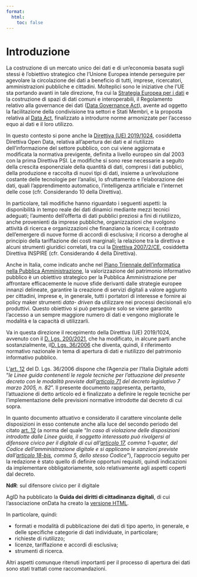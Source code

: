 ```yaml
---
format:
  html:
    toc: false
---
```


# Introduzione {.unnumbered}

La costruzione di un mercato unico dei dati e di un'economia basata sugli stessi è l'obiettivo strategico che l'Unione Europea intende perseguire per agevolare la circolazione dei dati a beneficio di tutti, imprese, ricercatori, amministrazioni pubbliche e cittadini. Molteplici sono le iniziative che l'UE sta portando avanti in tale direzione, fra cui la [Strategia Europea per i dati](https://eur-lex.europa.eu/legal-content/IT/TXT/PDF/?uri=CELEX%3A52020DC0066&from=IT) e la costruzione di spazi di dati comuni e interoperabili, il Regolamento relativo alla governance dei dati ([Data Governance Act](https://eur-lex.europa.eu/legal-content/IT/TXT/PDF/?uri=CELEX:32022R0868&from=EN)), avente ad oggetto la facilitazione della condivisione tra settori e Stati Membri, e la proposta relativa al [Data Act](https://eur-lex.europa.eu/legal-content/IT/TXT/PDF/?uri=CELEX%3A52022PC0068&from=IT), finalizzato a introdurre norme armonizzate per l'accesso equo ai dati e il loro utilizzo.

In questo contesto si pone anche la [Direttiva (UE) 2019/1024](https://eur-lex.europa.eu/legal-content/IT/TXT/?uri=CELEX:32019L1024), cosiddetta Direttiva Open Data, relativa all'apertura dei dati e al riutilizzo dell'informazione del settore pubblico, con cui viene aggiornata e modificata la normativa previgente, definita a livello europeo sin dal 2003 con la prima Direttiva PSI. Le modifiche si sono rese necessarie a seguito della crescita esponenziale della quantità di dati, compresi i dati pubblici, della produzione e raccolta di nuovi tipi di dati, insieme a un'evoluzione costante delle tecnologie per l'analisi, lo sfruttamento e l'elaborazione dei dati, quali l'apprendimento automatico, l'intelligenza artificiale e l'internet delle cose (cfr. Considerando 10 della Direttiva).

In particolare, tali modifiche hanno riguardato i seguenti aspetti: la disponibilità in tempo reale dei dati dinamici mediante mezzi tecnici adeguati; l'aumento dell'offerta di dati pubblici preziosi a fini di riutilizzo, anche provenienti da imprese pubbliche, organizzazioni che svolgono attività di ricerca e organizzazioni che finanziano la ricerca; il contrasto dell'emergere di nuove forme di accordi di esclusiva; il ricorso a deroghe al principio della tariffazione dei costi marginali; la relazione tra la direttiva e alcuni strumenti giuridici correlati, tra cui la [Direttiva 2007/2/CE](https://eur-lex.europa.eu/legal-content/IT/TXT/?uri=CELEX:32007L0002), cosiddetta Direttiva INSPIRE (cfr. Considerando 4 della Direttiva).

Anche in Italia, come indicato anche nel [Piano Triennale dell'informatica nella Pubblica Amministrazione](https://www.agid.gov.it/sites/default/files/repository_files/piano_triennale_per_linformatica_nella_pubblica_amministrazione_2021-2023.pdf), la valorizzazione del patrimonio informativo pubblico è un obiettivo strategico per la Pubblica Amministrazione per affrontare efficacemente le nuove sfide derivanti dalle strategie europee innanzi delineate, garantire la creazione di servizi digitali a valore aggiunto per cittadini, imprese e, in generale, tutti i portatori di interesse e fornire ai policy maker strumenti *data- driven* da utilizzare nei processi decisionali e/o produttivi. Questo obiettivo si può perseguire solo se viene garantito l'accesso a un sempre maggiore numero di dati e vengono migliorate le modalità e la capacità di utilizzarli.

Va in questa direzione il recepimento della Direttiva (UE) 2019/1024, avvenuto con il [D. Lgs. 200/2021](https://www.normattiva.it/uri-res/N2Ls?urn:nir:stato:decreto.legislativo:2021-11-08;200), che ha modificato, in alcune parti anche sostanzialmente, il[ D. Lgs. 36/2006](https://www.normattiva.it/uri-res/N2Ls?urn:nir:stato:decreto.legislativo:2006-01-24;36) che diventa, quindi, il riferimento normativo nazionale in tema di apertura di dati e riutilizzo del patrimonio informativo pubblico.

L'[art. 12](https://www.normattiva.it/uri-res/N2Ls?urn:nir:stato:decreto.legislativo:2006-01-24;36~art12) del D. Lgs. 36/2006 dispone che l'Agenzia per l'Italia Digitale adotti "*le Linee guida contenenti le regole tecniche per l'attuazione del presente decreto con le modalità previste dall'[articolo 71](https://www.normattiva.it/uri-res/N2Ls?urn:nir:stato:decreto.legislativo:2005-03-07;82~art71) del decreto legislativo 7 marzo 2005, n. 82*". Il presente documento rappresenta, pertanto, l'attuazione di detto articolo ed è finalizzato a definire le regole tecniche per l'implementazione delle previsioni normative introdotte dal decreto di cui sopra.

In quanto documento attuativo e considerato il carattere vincolante delle disposizioni in esso contenute anche alla luce del secondo periodo del citato [art. 12](https://www.normattiva.it/uri-res/N2Ls?urn:nir:stato:decreto.legislativo:2006-01-24;36~art12) (a norma del quale "*In caso di violazione delle disposizioni introdotte dalle Linee guida, il soggetto interessato può rivolgersi al difensore civico per il digitale di cui all'[articolo 17](https://www.normattiva.it/uri-res/N2Ls?urn:nir:stato:decreto.legislativo:2005-03-07;82~art17), comma 1-quater, del Codice dell'amministrazione digitale e si applicano le sanzioni previste dall'[articolo 18-bis](https://www.normattiva.it/uri-res/N2Ls?urn:nir:stato:decreto.legislativo:2005-03-07;82~art18bis), comma 5, dello stesso Codice*"), l'approccio seguito per la redazione è stato quello di definire opportuni requisiti, quindi indicazioni da implementare obbligatoriamente, solo relativamente agli aspetti coperti dal decreto.

:::{.ndr}

::::{.ndr-header}
:::::{.ndr-icon}
:::::
**NdR**: sul difensore civico per il digitale
::::

::::{.ndr-body}
AgID ha pubblicato la **Guida dei diritti di cittadinanza digitali**, di cui l'associazione onData ha creato la [versione HTML](https://ondata.github.io/guida-diritti-cittadinanza-digitali/parte-prima/a-chi-rivolgersi/).
::::

:::

In particolare, quindi:

- formati e modalità di pubblicazione dei dati di tipo aperto, in generale, e delle specifiche categorie di dati individuate, in particolare;
- richieste di riutilizzo;
- licenze, tariffazione e accordi di esclusiva;
- strumenti di ricerca.

Altri aspetti comunque ritenuti importanti per il processo di apertura dei dati sono stati trattati come raccomandazioni.
